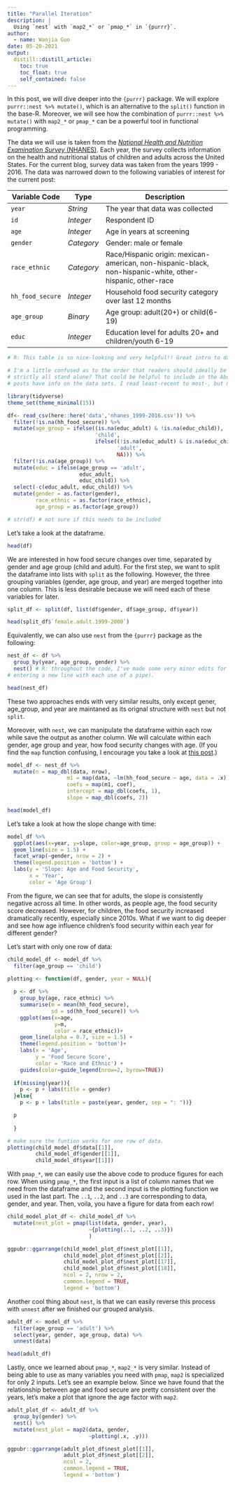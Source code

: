 ```yaml
---
title: "Parallel Iteration"
description: |
  Using `nest` with `map2_*` or `pmap_*` in `{purrr}`.
author:
  - name: Wanjia Guo
date: 05-20-2021
output:
  distill::distill_article:
    toc: true
    toc_float: true
    self_contained: false
---
```


In this post, we will dive deeper into the `{purrr}` package. 
We will explore `purrr::nest %>% mutate()`, which is an alternative to the 
`split()` function in the base-R. Moreover, we will see how the combination of 
`purrr::nest %>% mutate()` with `map2_*` or `pmap_*` can be a powerful tool in
functional programming. 

The data we will use is taken from the [*National Health and Nutrition Examination Survey* (NHANES)](https://www.cdc.gov/nchs/nhanes/index.htm). Each year, the survey collects information on the health and nutritional status of children and adults across the United States. For the current blog, survey data was taken from the years 1999 - 2016. The data was narrowed down to the following variables of interest for the current post:

::: l-body
| Variable Code    | Type    | Description                                              |
|------------------|---------|-----------------------------------------------------------|
| `year`           | *String* | The year that data was collected                         |
| `id`             | *Integer* | Respondent ID                                           |
| `age`            | *Integer* | Age in years at screening                               |
| `gender`         | *Category* | Gender: male or female                                 |
| `race_ethnic`    | *Category* | Race/Hispanic origin: mexican-american, non-hispanic-black, non-hispanic-white, other-hispanic, other-race                                         |
| `hh_food_secure` | *Integer* | Household food security category over last 12 months    |
| `age_group`      | *Binary* | Age group: adult(20+) or child(6-19)                     |
| `educ`           | *Integer* | Education level for adults 20+ and children/youth 6-19  |
:::

```r
# R: This table is so nice-looking and very helpful!! Great intro to data

# I'm a little confused as to the order that readers should ideally be reading these posts in. Should this be first, last, or all they all disconnected and this doesn't matter? Are they meant to
# strictly all stand alone? That could be helpful to include in the About section. I'm not sure if you should read top to bottom or least-recent to most-recent, but it seems only some of these
# posts have info on the data sets. I read least-recent to most-, but now I'm realizing maybe I should've read in the opposite order?
```


```r

library(tidyverse)
theme_set(theme_minimal(15))

df<- read_csv(here::here('data','nhanes_1999-2016.csv')) %>% 
  filter(!is.na(hh_food_secure)) %>% 
  mutate(age_group = ifelse((is.na(educ_adult) & !is.na(educ_child)),
                            'child',
                            ifelse((!is.na(educ_adult) & is.na(educ_child)),
                                   'adult',
                                   NA))) %>% 
  filter(!is.na(age_group)) %>% 
  mutate(educ = ifelse(age_group == 'adult',
                       educ_adult,
                       educ_child)) %>% 
  select(-c(educ_adult, educ_child)) %>% 
  mutate(gender = as.factor(gender),
         race_ethnic = as.factor(race_ethnic),
         age_group = as.factor(age_group))

# str(df) # not sure if this needs to be included
```

Let's take a look at the dataframe.

```r

head(df)

```

We are interested in how food secure changes over time, separated by gender
and age group (child and adult). For the first step, we want to split the dataframe 
into lists with `split` as the following. However, the three 
grouping variables (gender, age group, and year) are merged together into one column.
This is less desirable because we will need each of these variables for later.

```r

split_df <- split(df, list(df$gender, df$age_group, df$year))

head(split_df$`female.adult.1999-2000`)

```

Equivalently, we can also use `nest` from the `{purrr}` package as the following:

```r

nest_df <- df %>% 
  group_by(year, age_group, gender) %>% 
  nest() # R: throughout the code, I've made some very minor edits for readability (e.g., using the assignment operator `<-` instead of `=` in some places and
# entering a new line with each use of a pipe).

head(nest_df)

```

These two approaches ends with very similar results,
only except gener, age_group, and year are maintaned as its orignal structure 
with `nest` but not `split`. 

Moreover, with `nest`, we can manipulate the dataframe within each row 
 while save the output as another column. We will calculate within each gender,
 age group and year, how food security changes with age. (If you find the 
 `map` function confusing, I encourage you take a look at 
 <a href = "https://lfrank14.github.io/fp-w2021-final/posts/looping/" target="_blank">this post</a>.)

```r

model_df <- nest_df %>% 
  mutate(n = map_dbl(data, nrow),
                   m1 = map(data, ~lm(hh_food_secure ~ age, data = .x)),
                   coefs = map(m1, coef),
                   intercept = map_dbl(coefs, 1),
                   slope = map_dbl(coefs, 2))

head(model_df)
```

Let's take a look at how the slope change with time:

```r
model_df %>% 
  ggplot(aes(x=year, y=slope, color=age_group, group = age_group)) + 
  geom_line(size = 1.5) + 
  facet_wrap(~gender, nrow = 2) +
  theme(legend.position = 'bottom') + 
  labs(y = 'Slope: Age and Food Security',
       x = 'Year',
       color = 'Age Group')
```

From the figure, we can see that for adults, the slope is consistently negative 
across all time. In other words, as people age, the food security score decreased.
However, for children, the food security increased dramatically recently,
especially since 2010s. What if we want to dig deeper and see how age influence
children's food security within each year for different gender?

Let's start with only one row of data:

```r
child_model_df <- model_df %>% 
  filter(age_group == 'child')

plotting <- function(df, gender, year = NULL){
  
  p <- df %>% 
    group_by(age, race_ethnic) %>% 
    summarise(m = mean(hh_food_secure),
              sd = sd(hh_food_secure)) %>% 
    ggplot(aes(x=age,
               y=m,
               color = race_ethnic))+
    geom_line(alpha = 0.7, size = 1.5) +
    theme(legend.position = 'bottom')+
    labs(x = 'Age',
         y = 'Food Secure Score',
         color = 'Race and Ethnic') + 
    guides(color=guide_legend(nrow=2, byrow=TRUE))
  
  if(missing(year)){
    p <- p + labs(title = gender)
  }else{
    p <- p + labs(title = paste(year, gender, sep = ": "))}

  p
  
  }

# make sure the funtion works for one row of data.
plotting(child_model_df$data[[1]], 
         child_model_df$gender[[1]], 
         child_model_df$year[[1]])
```

With `pmap_*`, we can easily use the above code to produce figures for each row.
When using `pmap_*`, the first input is a list of column names that we need 
from the dataframe and the second input is the plotting function we used in the 
last part. The `..1`, `..2`, and `..3` are corresponding to data, gender,
and year. Then, voila, you have a figure for data from each row!

```r

child_model_plot_df <- child_model_df %>% 
  mutate(nest_plot = pmap(list(data, gender, year),
                          ~{plotting(..1, ..2, ..3)})
                          )

ggpubr::ggarrange(child_model_plot_df$nest_plot[[1]],
                  child_model_plot_df$nest_plot[[2]],
                  child_model_plot_df$nest_plot[[17]],
                  child_model_plot_df$nest_plot[[18]],
                  ncol = 2, nrow = 2,
                  common.legend = TRUE,
                  legend = 'bottom')

```

Another cool thing about `nest`, is that we can easily reverse this process
with `unnest` after we finished our grouped analysis. 

```r
adult_df <- model_df %>% 
  filter(age_group == 'adult') %>%
  select(year, gender, age_group, data) %>% 
  unnest(data)

head(adult_df)
```

Lastly, once we learned about `pmap_*`, `map2_*` is very similar. Instead 
of being able to use as many variables you need with `pmap`, `map2` is specialized
for only 2 inputs. Let's see an example below. Since we have found that the 
relationship between age and food secure are pretty consistent over the years,
let's make a plot that ignore the age factor with `map2`.

```r
adult_plot_df <- adult_df %>% 
  group_by(gender) %>% 
  nest() %>% 
  mutate(nest_plot = map2(data, gender,
                          ~plotting(.x, .y)))

ggpubr::ggarrange(adult_plot_df$nest_plot[[1]],
                  adult_plot_df$nest_plot[[2]],
                  ncol = 2,
                  common.legend = TRUE,
                  legend = 'bottom')

```



